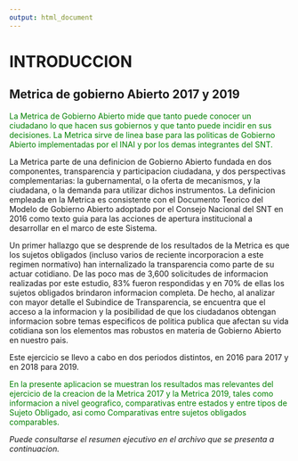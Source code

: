 ```yaml
---
output: html_document
---
```


# INTRODUCCION

## Metrica de gobierno Abierto 2017 y 2019

<span style="color:green"> La Metrica de Gobierno Abierto mide que tanto puede conocer un ciudadano lo que hacen sus gobiernos y que tanto puede incidir en sus decisiones. La Metrica sirve de linea base para las politicas de Gobierno Abierto implementadas por el INAI y por los demas integrantes del SNT. </span>

La Metrica parte de una definicion de Gobierno Abierto fundada en dos componentes, transparencia y participacion ciudadana, y dos perspectivas complementarias: la gubernamental, o la oferta de mecanismos, y la ciudadana, o la demanda para utilizar dichos instrumentos. La definicion empleada en la Metrica es consistente con el Documento Teorico del Modelo de Gobierno Abierto adoptado por el Consejo Nacional del SNT en 2016 como texto guia para las acciones de apertura institucional a desarrollar en el marco de este Sistema.

Un primer hallazgo que se desprende de los resultados de la Metrica es que los sujetos obligados (incluso varios de reciente incorporacion a este regimen normativo) han internalizado la transparencia como parte de su actuar cotidiano. De las poco mas de 3,600 solicitudes de informacion realizadas por este estudio, 83% fueron respondidas y en 70% de ellas los sujetos obligados brindaron informacion completa. De hecho, al analizar con mayor detalle el Subindice de Transparencia, se encuentra que el acceso a la informacion y la posibilidad de que los ciudadanos obtengan informacion sobre temas especificos de politica publica que afectan su vida cotidiana son los elementos mas robustos en materia de Gobierno Abierto en nuestro pais.

Este ejercicio se llevo a cabo en dos periodos distintos, en 2016 para 2017 y en 2018 para 2019.

<span style="color:green"> En la presente aplicacion se muestran los resultados mas relevantes del ejercicio de la creacion de la Metrica 2017 y la Metrica 2019, tales como informacion a nivel geografico, comparativas entre estados y entre tipos de Sujeto Obligado, asi como Comparativas entre sujetos obligados comparables. </span>

_Puede consultarse el resumen ejecutivo en el archivo que se presenta a continuacion._



